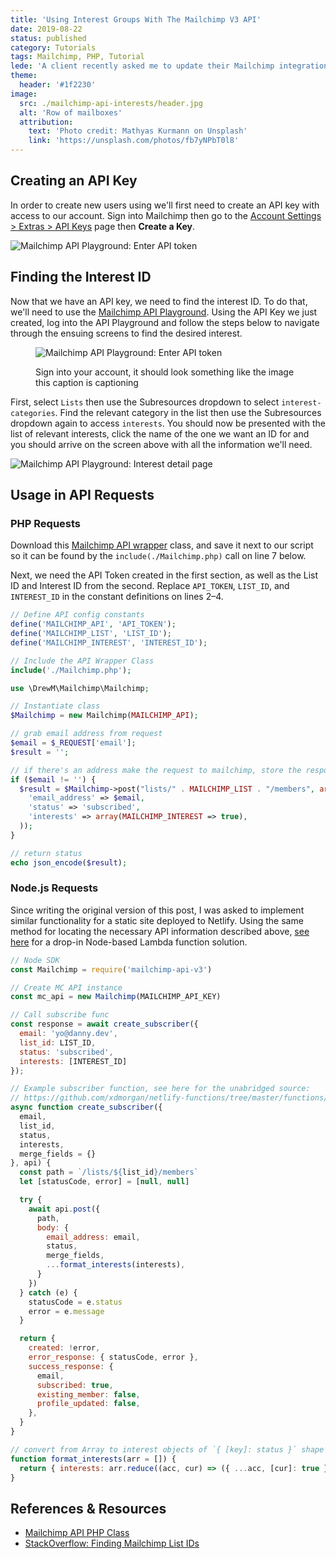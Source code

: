 ```yaml
---
title: 'Using Interest Groups With The Mailchimp V3 API'
date: 2019-08-22
status: published
category: Tutorials
tags: Mailchimp, PHP, Tutorial
lede: 'A client recently asked me to update their Mailchimp integration to add support for sub-group targeting using interest groups. Finding the process more involved than I expected, I wanted to share my experience locating the relevant IDs in the admin interface and examples including them in an API request.'
theme:
  header: '#1f2230'
image:
  src: ./mailchimp-api-interests/header.jpg
  alt: 'Row of mailboxes'
  attribution:
    text: 'Photo credit: Mathyas Kurmann on Unsplash'
    link: 'https://unsplash.com/photos/fb7yNPbT0l8'
---
```


## Creating an API Key

In order to create new users using we'll first need to create an API key with access to our account. Sign into Mailchimp then go to the [Account Settings > Extras > API Keys](https://us4.admin.mailchimp.com/account/api/) page then **Create a Key**.

![Mailchimp API Playground: Enter API token](./mailchimp-api-interests/create-api-key.png)

## Finding the Interest ID

Now that we have an API key, we need to find the interest ID. To do that, we'll need to use the [Mailchimp API Playground](https://us1.api.mailchimp.com/playground/). Using the API Key we just created, log into the API Playground and follow the steps below to navigate through the ensuing screens to find the desired interest.

<figure>

![Mailchimp API Playground: Enter API token](./mailchimp-api-interests/api-playground.png)

<figcaption>Sign into your account, it should look something like the image this caption is captioning</figcaption>
</figure>

First, select `Lists` then use the Subresources dropdown to select `interest-categories`. Find the relevant category in the list then use the Subresources dropdown again to access `interests`. You should now be presented with the list of relevant interests, click the name of the one we want an ID for and you should arrive on the screen above with all the information we'll need.

![Mailchimp API Playground: Interest detail page](./mailchimp-api-interests/interest-id-page.png)

## Usage in API Requests

### PHP Requests

Download this [Mailchimp API wrapper](https://github.com/drewm/mailchimp-api/blob/master/src/Mailchimp.php) class, and save it next to our script so it can be found by the `include(./Mailchimp.php)` call on line 7 below.

Next, we need the API Token created in the first section, as well as the List ID and Interest ID from the second. Replace `API_TOKEN`, `LIST_ID`, and `INTEREST_ID` in the constant definitions on lines 2–4.

```php
// Define API config constants
define('MAILCHIMP_API', 'API_TOKEN');
define('MAILCHIMP_LIST', 'LIST_ID');
define('MAILCHIMP_INTEREST', 'INTEREST_ID');

// Include the API Wrapper Class
include('./Mailchimp.php');

use \DrewM\Mailchimp\Mailchimp;

// Instantiate class
$Mailchimp = new Mailchimp(MAILCHIMP_API);

// grab email address from request
$email = $_REQUEST['email'];
$result = '';

// if there's an address make the request to mailchimp, store the response
if ($email != '') {
  $result = $Mailchimp->post("lists/" . MAILCHIMP_LIST . "/members", array(
    'email_address' => $email,
    'status' => 'subscribed',
    'interests' => array(MAILCHIMP_INTEREST => true),
  ));
}

// return status
echo json_encode($result);
```

### Node.js Requests

Since writing the original version of this post, I was asked to implement similar functionality for a static site deployed to Netlify. Using the same method for locating the necessary API information described above, [see here](https://github.com/xdmorgan/netlify-functions/tree/master/functions/mailchimp-subscribe) for a drop-in Node-based Lambda function solution.

```js
// Node SDK
const Mailchimp = require('mailchimp-api-v3')

// Create MC API instance
const mc_api = new Mailchimp(MAILCHIMP_API_KEY)

// Call subscribe func
const response = await create_subscriber({
  email: 'yo@danny.dev', 
  list_id: LIST_ID, 
  status: 'subscribed', 
  interests: [INTEREST_ID]
});

// Example subscriber function, see here for the unabridged source:
// https://github.com/xdmorgan/netlify-functions/tree/master/functions/mailchimp-subscribe
async function create_subscriber({ 
  email, 
  list_id, 
  status, 
  interests, 
  merge_fields = {} 
}, api) {
  const path = `/lists/${list_id}/members`
  let [statusCode, error] = [null, null]

  try {
    await api.post({ 
      path, 
      body: {
        email_address: email,
        status,
        merge_fields,
        ...format_interests(interests),
      } 
    })
  } catch (e) {
    statusCode = e.status
    error = e.message
  }

  return {
    created: !error,
    error_response: { statusCode, error },
    success_response: {
      email,
      subscribed: true,
      existing_member: false,
      profile_updated: false,
    },
  }
}

// convert from Array to interest objects of `{ [key]: status }` shape
function format_interests(arr = []) {
  return { interests: arr.reduce((acc, cur) => ({ ...acc, [cur]: true }), {}) }
}
```

## References & Resources

- [Mailchimp API PHP Class](https://github.com/drewm/mailchimp-api/blob/master/src/Mailchimp.php)
- [StackOverflow: Finding Mailchimp List IDs](https://stackoverflow.com/questions/37311116/can-you-get-a-mailchimp-interest-group-id-without-using-the-api)
